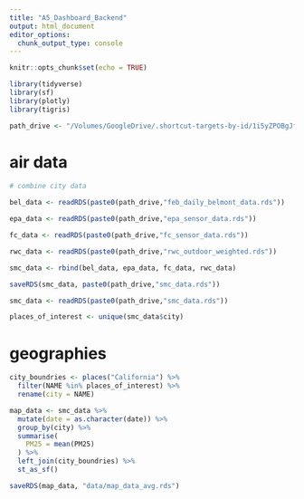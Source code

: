 ```yaml
---
title: "A5_Dashboard_Backend"
output: html_document
editor_options: 
  chunk_output_type: console
---
```


```r
knitr::opts_chunk$set(echo = TRUE)
```


```r
library(tidyverse)
library(sf)
library(plotly)
library(tigris)

path_drive <- "/Volumes/GoogleDrive/.shortcut-targets-by-id/1i5yZPOBgJfC_blys_kNUJn1-FfLWoyiO/Assignments/5A/data/"
```


# air data
```r
# combine city data

bel_data <- readRDS(paste0(path_drive,"feb_daily_belmont_data.rds")) 

epa_data <- readRDS(paste0(path_drive,"epa_sensor_data.rds"))

fc_data <- readRDS(paste0(path_drive,"fc_sensor_data.rds"))

rwc_data <- readRDS(paste0(path_drive,"rwc_outdoor_weighted.rds"))

smc_data <- rbind(bel_data, epa_data, fc_data, rwc_data)

saveRDS(smc_data, paste0(path_drive,"smc_data.rds"))

```


```r
smc_data <- readRDS(paste0(path_drive,"smc_data.rds"))

places_of_interest <- unique(smc_data$city)
```



# geographies

```r
city_boundries <- places("California") %>% 
  filter(NAME %in% places_of_interest) %>%
  rename(city = NAME)

map_data <- smc_data %>% 
  mutate(date = as.character(date)) %>%
  group_by(city) %>%
  summarise(
    PM25 = mean(PM25)
  ) %>%
  left_join(city_boundries) %>%
  st_as_sf()

saveRDS(map_data, "data/map_data_avg.rds")
```








